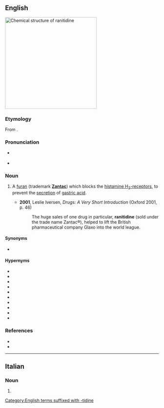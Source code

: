 ==English==
[[File:Ranitidine Structure.svg|thumb|300px|Chemical structure of '''ranitidine''']]
{{wikipedia}}

===Etymology===
From {{af|en|furanyl|alt1=(fu)ran(yl)|nitro-|alt2=ni(tro)-|-tidine|nocat=1}}.

===Pronunciation===
* {{a|RP}} {{IPA|en|/ɹaˈnɪt.ɪ.diːn/|/ɹaˈnʌɪ.tɪ.diːn/}}
* {{a|GA}} {{IPA|en|/ɹəˈnɪt.ɪˌdin/}}

===Noun===
{{en-noun|-}}

# {{lb|en|pharmaceutical drug}} A [[furan]] (trademark '''[[Zantac]]''') which blocks the [[w:histamine H2 receptor|histamine H<sub>2</sub>-receptor]]s, to prevent the [[secretion]] of [[gastric acid]].
#* '''2001''', Leslie Iversen, ''Drugs: A Very Short Introduction'' (Oxford 2001, p. 46)
#*: The huge sales of one drug in particular, '''ranitidine''' (sold under the trade name Zantac®), helped to lift the British pharmaceutical company Glaxo into the world league.

====Synonyms====
* {{l|en|zantac}} {{gloss|genericized trademark}} {{q|informal}}

====Hypernyms====
{{top3}}
* {{l|en|antacid}}
* {{l|en|antihistamine}}
* {{l|en|histamine antagonist}}
* {{l|en|histamine blocker}}
* {{l|en|histamine H2 antagonist|histamine H<sub>2</sub> antagonist}}
* {{l|en|histamine H2 blocker|histamine H<sub>2</sub> blocker}}
* {{l|en|H2 antagonist|H<sub>2</sub> antagonist}}
* {{l|en|H2 blocker|H<sub>2</sub> blocker}}
* {{l|en|H2 receptor antagonist|H<sub>2</sub> receptor antagonist}}
* {{l|en|H2RA}}
{{bottom}}

===References===
* {{R:Lexico}}
* {{R:MWO}}

[[Category:English terms suffixed with -tidine]]

----

==Italian==

===Noun===
{{head|it|noun form|g=f}}

# {{plural of|it|ranitidina}}